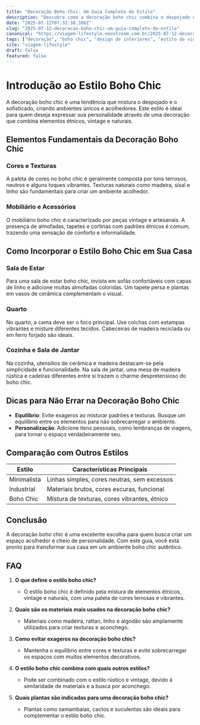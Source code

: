 ```yaml
---
title: "Decoração Boho Chic: Um Guia Completo do Estilo"
description: "Descubra como a decoração boho chic combina o despojado e o sofisticado, oferecendo dicas práticas para transformar seus ambientes e criar espaços únicos."
date: "2025-07-12T07:32:38.386Z"
slug: "2025-07-12-decoracao-boho-chic-um-guia-completo-do-estilo"
canonical: "https://viagem-lifestyle.neostream.com.br/2025-07-12-decoracao-boho-chic-um-guia-completo-do-estilo"
tags: ["decoração", "boho chic", "design de interiores", "estilo de vida"]
site: "viagem-lifestyle"
draft: false
featured: false
---
```


# Introdução ao Estilo Boho Chic

A decoração boho chic é uma tendência que mistura o despojado e o sofisticado, criando ambientes únicos e acolhedores. Este estilo é ideal para quem deseja expressar sua personalidade através de uma decoração que combina elementos étnicos, vintage e naturais.

## Elementos Fundamentais da Decoração Boho Chic

### Cores e Texturas

A paleta de cores no boho chic é geralmente composta por tons terrosos, neutros e alguns toques vibrantes. Texturas naturais como madeira, sisal e linho são fundamentais para criar um ambiente acolhedor.

### Mobiliário e Acessórios

O mobiliário boho chic é caracterizado por peças vintage e artesanais. A presença de almofadas, tapetes e cortinas com padrões étnicos é comum, trazendo uma sensação de conforto e informalidade.

## Como Incorporar o Estilo Boho Chic em Sua Casa

### Sala de Estar

Para uma sala de estar boho chic, invista em sofás confortáveis com capas de linho e adicione muitas almofadas coloridas. Um tapete persa e plantas em vasos de cerâmica complementam o visual.

### Quarto

No quarto, a cama deve ser o foco principal. Use colchas com estampas vibrantes e misture diferentes tecidos. Cabeceiras de madeira reciclada ou em ferro forjado são ideais.

### Cozinha e Sala de Jantar

Na cozinha, utensílios de cerâmica e madeira destacam-se pela simplicidade e funcionalidade. Na sala de jantar, uma mesa de madeira rústica e cadeiras diferentes entre si trazem o charme despretensioso do boho chic.

## Dicas para Não Errar na Decoração Boho Chic

- **Equilíbrio**: Evite exageros ao misturar padrões e texturas. Busque um equilíbrio entre os elementos para não sobrecarregar o ambiente.
- **Personalização**: Adicione itens pessoais, como lembranças de viagens, para tornar o espaço verdadeiramente seu.

## Comparação com Outros Estilos

| Estilo         | Características Principais                  |
|----------------|---------------------------------------------|
| Minimalista    | Linhas simples, cores neutras, sem excessos |
| Industrial     | Materiais brutos, cores escuras, funcional  |
| Boho Chic      | Mistura de texturas, cores vibrantes, étnico|

## Conclusão

A decoração boho chic é uma excelente escolha para quem busca criar um espaço acolhedor e cheio de personalidade. Com este guia, você está pronto para transformar sua casa em um ambiente boho chic autêntico.

## FAQ

1. **O que define o estilo boho chic?**
   - O estilo boho chic é definido pela mistura de elementos étnicos, vintage e naturais, com uma paleta de cores terrosas e vibrantes.

2. **Quais são os materiais mais usados na decoração boho chic?**
   - Materiais como madeira, rattan, linho e algodão são amplamente utilizados para criar texturas e aconchego.

3. **Como evitar exageros na decoração boho chic?**
   - Mantenha o equilíbrio entre cores e texturas e evite sobrecarregar os espaços com muitos elementos decorativos.

4. **O estilo boho chic combina com quais outros estilos?**
   - Pode ser combinado com o estilo rústico e vintage, devido à similaridade de materiais e a busca por aconchego.

5. **Quais plantas são indicadas para uma decoração boho chic?**
   - Plantas como samambaias, cactos e suculentas são ideais para complementar o estilo boho chic.